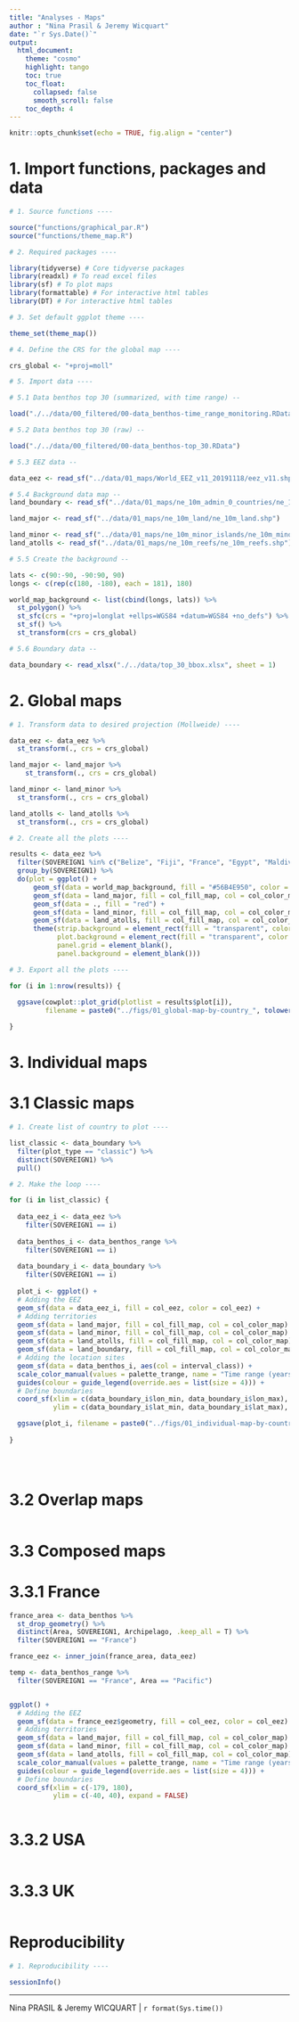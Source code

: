 ```yaml
---
title: "Analyses - Maps"
author : "Nina Prasil & Jeremy Wicquart"
date: "`r Sys.Date()`"
output: 
  html_document:
    theme: "cosmo"
    highlight: tango
    toc: true
    toc_float:
      collapsed: false
      smooth_scroll: false
    toc_depth: 4
---
```


```r

knitr::opts_chunk$set(echo = TRUE, fig.align = "center")

```

# 1. Import functions, packages and data

```r

# 1. Source functions ----

source("functions/graphical_par.R")
source("functions/theme_map.R")

# 2. Required packages ----

library(tidyverse) # Core tidyverse packages
library(readxl) # To read excel files
library(sf) # To plot maps
library(formattable) # For interactive html tables
library(DT) # For interactive html tables

# 3. Set default ggplot theme ----

theme_set(theme_map())

# 4. Define the CRS for the global map ----

crs_global <- "+proj=moll"

# 5. Import data ----

# 5.1 Data benthos top 30 (summarized, with time range) --

load("./../data/00_filtered/00-data_benthos-time_range_monitoring.RData")

# 5.2 Data benthos top 30 (raw) --

load("./../data/00_filtered/00-data_benthos-top_30.RData")

# 5.3 EEZ data --

data_eez <- read_sf("../data/01_maps/World_EEZ_v11_20191118/eez_v11.shp")

# 5.4 Background data map --
land_boundary <- read_sf("../data/01_maps/ne_10m_admin_0_countries/ne_10m_admin_0_countries.shp")

land_major <- read_sf("../data/01_maps/ne_10m_land/ne_10m_land.shp") 

land_minor <- read_sf("../data/01_maps/ne_10m_minor_islands/ne_10m_minor_islands.shp") 
land_atolls <- read_sf("../data/01_maps/ne_10m_reefs/ne_10m_reefs.shp")

# 5.5 Create the background --

lats <- c(90:-90, -90:90, 90)
longs <- c(rep(c(180, -180), each = 181), 180)

world_map_background <- list(cbind(longs, lats)) %>%
  st_polygon() %>%
  st_sfc(crs = "+proj=longlat +ellps=WGS84 +datum=WGS84 +no_defs") %>% 
  st_sf() %>%
  st_transform(crs = crs_global)

# 5.6 Boundary data --

data_boundary <- read_xlsx("./../data/top_30_bbox.xlsx", sheet = 1)

```

# 2. Global maps

```r

# 1. Transform data to desired projection (Mollweide) ----

data_eez <- data_eez %>% 
  st_transform(., crs = crs_global)

land_major <- land_major %>% 
    st_transform(., crs = crs_global)

land_minor <- land_minor %>% 
  st_transform(., crs = crs_global)

land_atolls <- land_atolls %>% 
  st_transform(., crs = crs_global)

# 2. Create all the plots ----

results <- data_eez %>%
  filter(SOVEREIGN1 %in% c("Belize", "Fiji", "France", "Egypt", "Maldives", "Indonesia")) %>% 
  group_by(SOVEREIGN1) %>%
  do(plot = ggplot() +
      geom_sf(data = world_map_background, fill = "#56B4E950", color = "grey30", size = 0.5/.pt) +
      geom_sf(data = land_major, fill = col_fill_map, col = col_color_map) +
      geom_sf(data = ., fill = "red") +
      geom_sf(data = land_minor, fill = col_fill_map, col = col_color_map) +
      geom_sf(data = land_atolls, fill = col_fill_map, col = col_color_map) +
      theme(strip.background = element_rect(fill = "transparent", color = NA),
            plot.background = element_rect(fill = "transparent", color = NA),
            panel.grid = element_blank(),
            panel.background = element_blank()))

# 3. Export all the plots ----

for (i in 1:nrow(results)) {
  
  ggsave(cowplot::plot_grid(plotlist = results$plot[i]), 
         filename = paste0("../figs/01_global-map-by-country_", tolower(as.character(results[i, "SOVEREIGN1"])), ".png"))

}

```

# 3. Individual maps

# 3.1 Classic maps

```r

# 1. Create list of country to plot ----

list_classic <- data_boundary %>% 
  filter(plot_type == "classic") %>% 
  distinct(SOVEREIGN1) %>% 
  pull()

# 2. Make the loop ----

for (i in list_classic) {
  
  data_eez_i <- data_eez %>% 
    filter(SOVEREIGN1 == i)
  
  data_benthos_i <- data_benthos_range %>% 
    filter(SOVEREIGN1 == i)
  
  data_boundary_i <- data_boundary %>% 
    filter(SOVEREIGN1 == i)
  
  plot_i <- ggplot() +
  # Adding the EEZ
  geom_sf(data = data_eez_i, fill = col_eez, color = col_eez) +
  # Adding territories
  geom_sf(data = land_major, fill = col_fill_map, col = col_color_map) +
  geom_sf(data = land_minor, fill = col_fill_map, col = col_color_map) +
  geom_sf(data = land_atolls, fill = col_fill_map, col = col_color_map) +
  geom_sf(data = land_boundary, fill = col_fill_map, col = col_color_map) +
  # Adding the location sites
  geom_sf(data = data_benthos_i, aes(col = interval_class)) +
  scale_color_manual(values = palette_trange, name = "Time range (years)") +
  guides(colour = guide_legend(override.aes = list(size = 4))) +
  # Define boundaries
  coord_sf(xlim = c(data_boundary_i$lon_min, data_boundary_i$lon_max), 
           ylim = c(data_boundary_i$lat_min, data_boundary_i$lat_max), expand = FALSE)

  ggsave(plot_i, filename = paste0("../figs/01_individual-map-by-country_", tolower(as.character(i)), ".png"))
  
}


  


```

# 3.2 Overlap maps

```r



```

# 3.3 Composed maps

# 3.3.1 France

```r

france_area <- data_benthos %>% 
  st_drop_geometry() %>% 
  distinct(Area, SOVEREIGN1, Archipelago, .keep_all = T) %>% 
  filter(SOVEREIGN1 == "France") 

france_eez <- inner_join(france_area, data_eez)

temp <- data_benthos_range %>% 
  filter(SOVEREIGN1 == "France", Area == "Pacific")


ggplot() +
  # Adding the EEZ
  geom_sf(data = france_eez$geometry, fill = col_eez, color = col_eez) +
  # Adding territories
  geom_sf(data = land_major, fill = col_fill_map, col = col_color_map) +
  geom_sf(data = land_minor, fill = col_fill_map, col = col_color_map) +
  geom_sf(data = land_atolls, fill = col_fill_map, col = col_color_map) +
  scale_color_manual(values = palette_trange, name = "Time range (years)") +
  guides(colour = guide_legend(override.aes = list(size = 4))) +
  # Define boundaries
  coord_sf(xlim = c(-179, 180), 
           ylim = c(-40, 40), expand = FALSE)
  
```

# 3.3.2 USA

```r





```

# 3.3.3 UK

```r





```

# Reproducibility

```r

# 1. Reproducibility ----

sessionInfo()

```

---
Nina PRASIL & Jeremy WICQUART | `r format(Sys.time())`